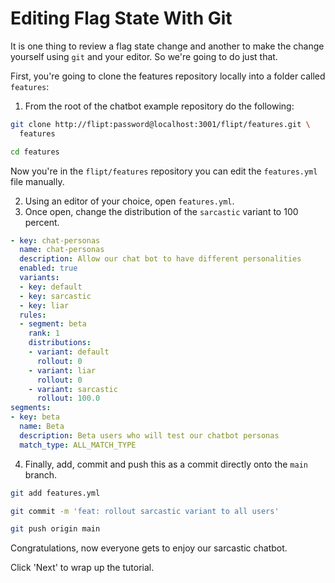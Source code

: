 # Editing Flag State With Git

It is one thing to review a flag state change and another to make the change yourself using `git` and your editor.
So we're going to do just that.

First, you're going to clone the features repository locally into a folder called `features`:

1. From the root of the chatbot example repository do the following:

```sh
git clone http://flipt:password@localhost:3001/flipt/features.git \
  features

cd features
```

Now you're in the `flipt/features` repository you can edit the `features.yml` file manually.

2. Using an editor of your choice, open `features.yml`.
3. Once open, change the distribution of the `sarcastic` variant to 100 percent.

```yaml
- key: chat-personas
  name: chat-personas
  description: Allow our chat bot to have different personalities
  enabled: true
  variants:
  - key: default
  - key: sarcastic
  - key: liar
  rules:
  - segment: beta
    rank: 1
    distributions:
    - variant: default
      rollout: 0
    - variant: liar
      rollout: 0
    - variant: sarcastic
      rollout: 100.0
segments:
- key: beta
  name: Beta
  description: Beta users who will test our chatbot personas
  match_type: ALL_MATCH_TYPE
```

4. Finally, add, commit and push this as a commit directly onto the `main` branch.

```sh
git add features.yml

git commit -m 'feat: rollout sarcastic variant to all users'

git push origin main
```

Congratulations, now everyone gets to enjoy our sarcastic chatbot.

Click 'Next' to wrap up the tutorial.
